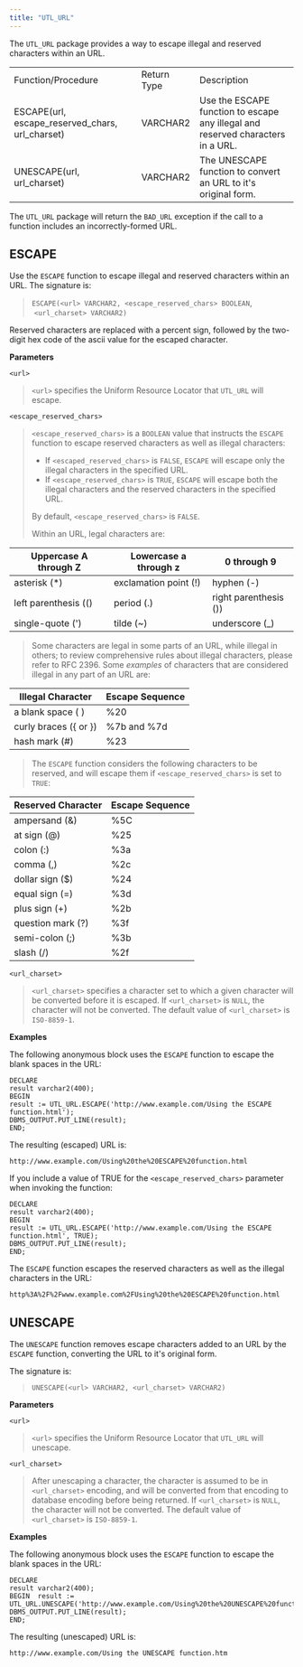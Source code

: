 ```yaml
---
title: "UTL_URL"
---
```




The `UTL_URL` package provides a way to escape illegal and reserved characters within an URL.

|                                                    |             |                                                                                 |
| -------------------------------------------------- | ----------- | ------------------------------------------------------------------------------- |
| Function/Procedure                                 | Return Type | Description                                                                     |
| ESCAPE(url, escape_reserved_chars, url_charset) | VARCHAR2    | Use the ESCAPE function to escape any illegal and reserved characters in a URL. |
| UNESCAPE(url, url_charset)                        | VARCHAR2    | The UNESCAPE function to convert an URL to it's original form.                  |

The `UTL_URL` package will return the `BAD_URL` exception if the call to a function includes an incorrectly-formed URL.

## ESCAPE

Use the `ESCAPE` function to escape illegal and reserved characters within an URL. The signature is:

> `ESCAPE(<url> VARCHAR2, <escape_reserved_chars> BOOLEAN`,  
>  `<url_charset> VARCHAR2)`

Reserved characters are replaced with a percent sign, followed by the two-digit hex code of the ascii value for the escaped character.

**Parameters**

`<url>`

> `<url>` specifies the Uniform Resource Locator that `UTL_URL` will escape.

`<escape_reserved_chars>`

> `<escape_reserved_chars>` is a `BOOLEAN` value that instructs the `ESCAPE` function to escape reserved characters as well as illegal characters:
> 
>   - If `<escaped_reserved_chars>` is `FALSE`, `ESCAPE` will escape only the illegal characters in the specified URL.
>   - If `<escape_reserved_chars>` is `TRUE`, `ESCAPE` will escape both the illegal characters and the reserved characters in the specified URL.
> 
> By default, `<escape_reserved_chars>` is `FALSE`.
> 
> Within an URL, legal characters are:

| Uppercase A through Z | Lowercase a through z  | 0 through 9           |
| --------------------- | ---------------------- | --------------------- |
| asterisk (*)         | exclamation point (\!) | hyphen (-)            |
| left parenthesis (()  | period (.)             | right parenthesis ()) |
| single-quote (')      | tilde (\~)             | underscore (_)       |

> Some characters are legal in some parts of an URL, while illegal in others; to review comprehensive rules about illegal characters, please refer to RFC 2396. Some *examples* of characters that are considered illegal in any part of an URL are:

| Illegal Character     | Escape Sequence |
| --------------------- | --------------- |
| a blank space ( )     | %20             |
| curly braces ({ or }) | %7b and %7d     |
| hash mark (\#)        | %23             |

> The `ESCAPE` function considers the following characters to be reserved, and will escape them if `<escape_reserved_chars>` is set to `TRUE`:

| Reserved Character | Escape Sequence |
| ------------------ | --------------- |
| ampersand (&)      | %5C             |
| at sign (@)        | %25             |
| colon (:)          | %3a             |
| comma (,)          | %2c             |
| dollar sign ($)    | %24             |
| equal sign (=)     | %3d             |
| plus sign (+)      | %2b             |
| question mark (?)  | %3f             |
| semi-colon (;)     | %3b             |
| slash (/)          | %2f             |

`<url_charset>`

> `<url_charset>` specifies a character set to which a given character will be converted before it is escaped. If `<url_charset>` is `NULL`, the character will not be converted. The default value of `<url_charset>` is `ISO-8859-1`.

**Examples**

The following anonymous block uses the `ESCAPE` function to escape the blank spaces in the URL:

``` text
DECLARE
result varchar2(400);
BEGIN
result := UTL_URL.ESCAPE('http://www.example.com/Using the ESCAPE function.html');
DBMS_OUTPUT.PUT_LINE(result);
END;
```

The resulting (escaped) URL is:

``` text
http://www.example.com/Using%20the%20ESCAPE%20function.html
```

If you include a value of TRUE for the `<escape_reserved_chars>` parameter when invoking the function:

``` text
DECLARE
result varchar2(400);
BEGIN
result := UTL_URL.ESCAPE('http://www.example.com/Using the ESCAPE function.html', TRUE);
DBMS_OUTPUT.PUT_LINE(result);
END;
```

The `ESCAPE` function escapes the reserved characters as well as the illegal characters in the URL:

``` text
http%3A%2F%2Fwww.example.com%2FUsing%20the%20ESCAPE%20function.html
```

## UNESCAPE

The `UNESCAPE` function removes escape characters added to an URL by the `ESCAPE` function, converting the URL to it's original form.

The signature is:

> `UNESCAPE(<url> VARCHAR2, <url_charset> VARCHAR2)`

**Parameters**

`<url>`

> `<url>` specifies the Uniform Resource Locator that `UTL_URL` will unescape.

`<url_charset>`

> After unescaping a character, the character is assumed to be in `<url_charset>` encoding, and will be converted from that encoding to database encoding before being returned. If `<url_charset>` is `NULL`, the character will not be converted. The default value of `<url_charset>` is `ISO-8859-1`.

**Examples**

The following anonymous block uses the `ESCAPE` function to escape the blank spaces in the URL:

``` text
DECLARE
result varchar2(400);
BEGIN  result := UTL_URL.UNESCAPE('http://www.example.com/Using%20the%20UNESCAPE%20function.html');
DBMS_OUTPUT.PUT_LINE(result);
END;
```

The resulting (unescaped) URL is:

``` text
http://www.example.com/Using the UNESCAPE function.htm
```
